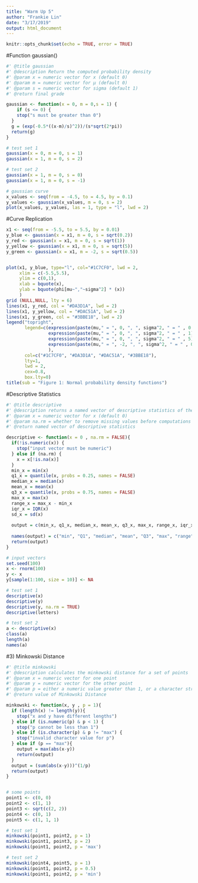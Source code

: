 ```yaml
---
title: "Warm Up 5"
author: "Frankie Lin"
date: "3/17/2019"
output: html_document
---
```


```r
knitr::opts_chunk$set(echo = TRUE, error = TRUE)
```

#Function gaussian()
```r
#' @title gaussian
#' @description Return the computed probability density
#' @param x = numeric vector for x (default 0)
#' @param m = numeric vector for μ (default 0)
#' @param s = numeric vector for sigma (default 1)
#' @return final grade

gaussian <- function(x = 0, m = 0,s = 1) {
    if (s <= 0) {
    stop("s must be greater than 0")
  }
  g = (exp(-0.5*((x-m)/s)^2))/(s*sqrt(2*pi))
  return(g)
}

# test set 1
gaussian(x = 0, m = 0, s = 1)
gaussian(x = 1, m = 0, s = 2)

# test set 2
gaussian(x = 1, m = 0, s = 0)
gaussian(x = 1, m = 0, s = -1)

# gaussian curve
x_values <- seq(from = -4.5, to = 4.5, by = 0.1)
y_values <- gaussian(x_values, m = 0, s = 2)
plot(x_values, y_values, las = 1, type = "l", lwd = 2)
```

#Curve Replication
```r
x1 <- seq(from = -5.5, to = 5.5, by = 0.01)
y_blue <- gaussian(x = x1, m = 0, s = sqrt(0.2))
y_red <- gaussian(x = x1, m = 0, s = sqrt(1))
y_yellow <- gaussian(x = x1, m = 0, s = sqrt(5))
y_green <- gaussian(x = x1, m = -2, s = sqrt(0.5))


plot(x1, y_blue, type="l", col="#1C7CF0", lwd = 2,
     xlim = c(-5.5,5.5), 
     ylim = c(0,1),
     xlab = bquote(x),
     ylab = bquote(phi[mu~","~sigma^2] * (x))
     )
grid (NULL,NULL, lty = 6)
lines(x1, y_red, col = "#DA3D1A", lwd = 2)
lines(x1, y_yellow, col = "#DAC51A", lwd = 2)
lines(x1, y_green, col = "#3BBE18", lwd = 2)
legend("topright", 
       legend=c(expression(paste(mu," = ", 0, ", ", sigma^2, " = " , 0.2)),
                expression(paste(mu," = ", 0, ", ", sigma^2, " = " , 1)),
                expression(paste(mu," = ", 0, ", ", sigma^2, " = " , 5)),
                expression(paste(mu," = ", -2, ", ", sigma^2, " = " , 0.5))
                ),
       col=c("#1C7CF0", "#DA3D1A", "#DAC51A", "#3BBE18"), 
       lty=1,
       lwd = 2, 
       cex=0.8,
       box.lty=0)
title(sub = "Figure 1: Normal probability density functions")

```

#Descriptive Statistics
```r
#' @title descriptive
#' @description returns a named vector of descriptive statistics of the min, Q1, median, mean, Q3, max, range, IQR, and standard deviation
#' @param x = numeric vector for x (default 0)
#' @param na.rm = whether to remove missing values before computations (default FALSE)
#' @return named vector of descriptive statistics

descriptive <- function(x = 0 , na.rm = FALSE){
  if(!is.numeric(x)) {
    stop("input vector must be numeric")
  } else if (na.rm) {
    x = x[!is.na(x)]
  }
  min_x = min(x)
  q1_x = quantile(x, probs = 0.25, names = FALSE)
  median_x = median(x)
  mean_x = mean(x)
  q3_x = quantile(x, probs = 0.75, names = FALSE)
  max_x = max(x)
  range_x = max_x - min_x
  iqr_x = IQR(x)
  sd_x = sd(x)
  
  output = c(min_x, q1_x, median_x, mean_x, q3_x, max_x, range_x, iqr_x, sd_x)
  
  names(output) = c("min", "Q1", "median", "mean", "Q3", "max", "range", "IQR", "sd")
  return(output)
}

# input vectors
set.seed(100)
x <- rnorm(100)
y <- x
y[sample(1:100, size = 10)] <- NA

# test set 1
descriptive(x)
descriptive(y)
descriptive(y, na.rm = TRUE)
descriptive(letters)

# test set 2
a <- descriptive(x)
class(a)
length(a)
names(a)
```

#3) Minkowski Distance
```r
#' @title minkowski
#' @description calculates the minkowski distance for a set of points
#' @param x = numeric vector for one point
#' @param y = numeric vector for the other point
#' @param p = either a numeric value greater than 1, or a character string "max" (default 1)
#' @return value of Minkowski Distance

minkowski <- function(x, y , p = 1){
  if (length(x) != length(y)){
    stop("x and y have different lengths")
  } else if (is.numeric(p) & p < 1) {
    stop("p cannot be less than 1")
  } else if (is.character(p) & p != "max") {
    stop("invalid character value for p")
  } else if (p == "max"){
    output = max(abs(x-y))
    return(output)
  }
  output = (sum(abs(x-y)))^(1/p)
  return(output)
}


# some points
point1 <- c(0, 0)
point2 <- c(1, 1)
point3 <- sqrt(c(2, 2))
point4 <- c(0, 1)
point5 <- c(1, 1, 1)

# test set 1
minkowski(point1, point2, p = 1)
minkowski(point1, point3, p = 2)
minkowski(point1, point2, p = 'max')

# test set 2
minkowski(point4, point5, p = 1)
minkowski(point1, point2, p = 0.5)
minkowski(point1, point2, p = 'min')
```










